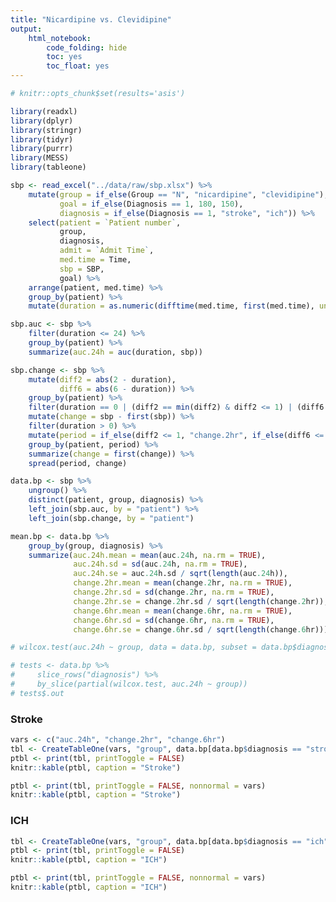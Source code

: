 ```yaml
---
title: "Nicardipine vs. Clevidipine"
output: 
    html_notebook:
        code_folding: hide
        toc: yes
        toc_float: yes
---
```


```r
# knitr::opts_chunk$set(results='asis')

library(readxl)
library(dplyr)
library(stringr)
library(tidyr)
library(purrr)
library(MESS)
library(tableone)

sbp <- read_excel("../data/raw/sbp.xlsx") %>%
    mutate(group = if_else(Group == "N", "nicardipine", "clevidipine"),
           goal = if_else(Diagnosis == 1, 180, 150),
           diagnosis = if_else(Diagnosis == 1, "stroke", "ich")) %>%
    select(patient = `Patient number`,
           group,
           diagnosis,
           admit = `Admit Time`,
           med.time = Time,
           sbp = SBP,
           goal) %>%
    arrange(patient, med.time) %>%
    group_by(patient) %>%
    mutate(duration = as.numeric(difftime(med.time, first(med.time), units = "hours")))

sbp.auc <- sbp %>%
    filter(duration <= 24) %>%
    group_by(patient) %>%
    summarize(auc.24h = auc(duration, sbp))

sbp.change <- sbp %>%
    mutate(diff2 = abs(2 - duration),
           diff6 = abs(6 - duration)) %>%
    group_by(patient) %>%
    filter(duration == 0 | (diff2 == min(diff2) & diff2 <= 1) | (diff6 == min(diff6) & diff6 <= 1)) %>%
    mutate(change = sbp - first(sbp)) %>%
    filter(duration > 0) %>%
    mutate(period = if_else(diff2 <= 1, "change.2hr", if_else(diff6 <= 1, "change.6hr", NA_character_))) %>%
    group_by(patient, period) %>%
    summarize(change = first(change)) %>%
    spread(period, change)

data.bp <- sbp %>%
    ungroup() %>%
    distinct(patient, group, diagnosis) %>%
    left_join(sbp.auc, by = "patient") %>%
    left_join(sbp.change, by = "patient")

mean.bp <- data.bp %>%
    group_by(group, diagnosis) %>%
    summarize(auc.24h.mean = mean(auc.24h, na.rm = TRUE),
              auc.24h.sd = sd(auc.24h, na.rm = TRUE),
              auc.24h.se = auc.24h.sd / sqrt(length(auc.24h)),
              change.2hr.mean = mean(change.2hr, na.rm = TRUE),
              change.2hr.sd = sd(change.2hr, na.rm = TRUE),
              change.2hr.se = change.2hr.sd / sqrt(length(change.2hr)),
              change.6hr.mean = mean(change.6hr, na.rm = TRUE),
              change.6hr.sd = sd(change.6hr, na.rm = TRUE),
              change.6hr.se = change.6hr.sd / sqrt(length(change.6hr)))

# wilcox.test(auc.24h ~ group, data = data.bp, subset = data.bp$diagnosis == "stroke")

# tests <- data.bp %>%
#     slice_rows("diagnosis") %>%
#     by_slice(partial(wilcox.test, auc.24h ~ group))
# tests$.out
```

### Stroke
```r
vars <- c("auc.24h", "change.2hr", "change.6hr")
tbl <- CreateTableOne(vars, "group", data.bp[data.bp$diagnosis == "stroke", ])
ptbl <- print(tbl, printToggle = FALSE)
knitr::kable(ptbl, caption = "Stroke")
```

```r
ptbl <- print(tbl, printToggle = FALSE, nonnormal = vars)
knitr::kable(ptbl, caption = "Stroke")
```


### ICH
```r
tbl <- CreateTableOne(vars, "group", data.bp[data.bp$diagnosis == "ich", ])
ptbl <- print(tbl, printToggle = FALSE)
knitr::kable(ptbl, caption = "ICH")
```

```r
ptbl <- print(tbl, printToggle = FALSE, nonnormal = vars)
knitr::kable(ptbl, caption = "ICH")
```

